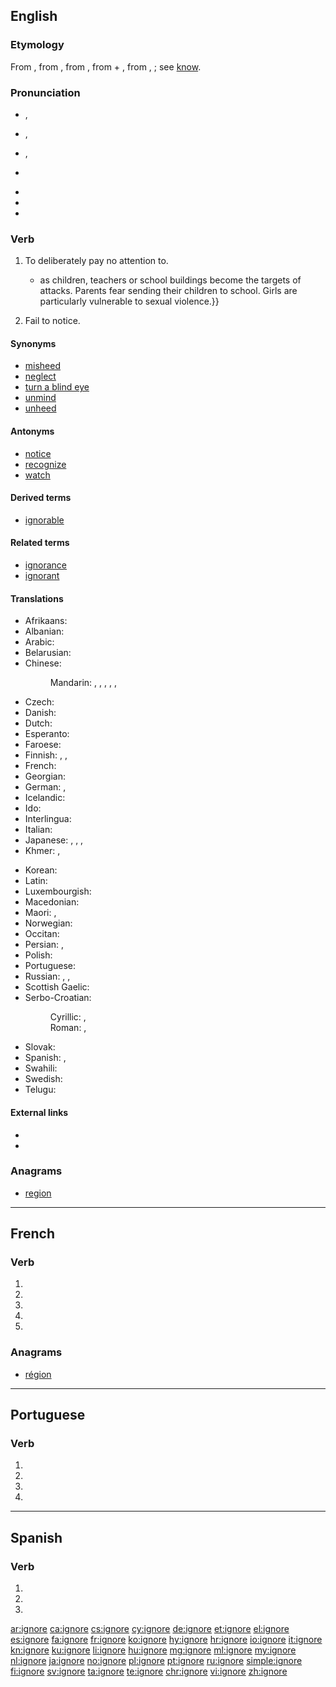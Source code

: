 {{also|ignoré}}
==English==

===Etymology===
From {{etyl|fr|en}} {{term|ignorer|lang=fr}}, from {{etyl|la|en}} {{term|ignōrō||to have no knowledge of, mistake, take no notice of, ignore|lang=la}}, from {{m|la|ignārus||not knowing}}, from {{term|in|lang=la}} + {{term|gnārus||knowing|lang=la}}, from {{m|la|*gnōscō}}, {{term|nōscō|lang=la}}; see [[know]].

===Pronunciation===
* {{a|RP}} {{enPR|ĭgnôʹ}}, {{IPA|/ɪɡˈnɔː/|lang=en}}
* {{a|US}} {{enPR|ĭgnôrʹ}}, {{IPA|/ɪɡˈnɔɹ/|lang=en}}
* {{a|rhotic|horse-hoarse}} {{enPR|ĭgnōrʹ}}, {{IPA|/ɪɡˈno(ː)ɹ/|lang=en}}
* {{a|nonrhotic|horse-hoarse}} {{IPA|/ɪɡˈnoə/|lang=en}}
* {{audio|En-us-ignore.ogg|Audio (US)|lang=en}}
* {{rhymes|ɔː(ɹ)|lang=en}}
* {{hyphenation|ig|nore|lang=en}}

===Verb===
{{en-verb|ignor}}

# To deliberately pay no attention to.
#* {{quote-magazine|date=2013-07-19|author=[http://www.theguardian.com/profile/marktran Mark Tran]
|volume=189|issue=6|page=1|magazine={{w|The Guardian Weekly}}
|title=[http://www.theguardian.com/global-development/2013/jul/12/war-denying-children-education Denied an education by war]
|passage=One particularly damaging, but often '''ignored''', effect of conflict on education is the proliferation of attacks on schools{{...}}as children, teachers or school buildings become the targets of attacks. Parents fear sending their children to school. Girls are particularly vulnerable to sexual violence.}}
# {{context|obsolete|lang=en}} Fail to notice.

====Synonyms====
* [[misheed]]
* [[neglect]]
* [[turn a blind eye]]
* [[unmind]]
* [[unheed]]

====Antonyms====
* [[notice]]
* [[recognize]]
* [[watch]]

====Derived terms====
* [[ignorable]]

====Related terms====
* [[ignorance]]
* [[ignorant]]

====Translations====
{{trans-top|to deliberately pay no attention to}}
* Afrikaans: {{t|af|ignoreer}}
* Albanian: {{t|sq|injoroj}}
* Arabic: {{t|ar|تَجَاهَلَ}}
* Belarusian: {{t|be|ігнарава́ць|impf|pf|sc=Cyrl}}
* Chinese:
*: Mandarin: {{t|cmn|忽視|sc=Hani}}, {{t+|cmn|忽视|tr=hūshì|sc=Hani}}, {{t+|cmn|忽略|tr=hūlüè|sc=Hani}}, {{t+|cmn|不理|tr=bù lǐ|sc=Hani}}, {{t+|cmn|不問|sc=Hani}}, {{t+|cmn|不问|tr=bù wèn|sc=Hani}}
* Czech: {{t+|cs|ignorovat}}
* Danish: {{t|da|ignorere}}
* Dutch: {{t+|nl|negeren}}
* Esperanto: {{t+|eo|ignori}}
* Faroese: {{t-needed|fo}}
* Finnish: {{t|fi|[[ei]] [[välittää]]}}, {{t|fi|[[ei]] [[ottaa huomioon]]}}, {{t|fi|sivuuttaa}}
* French: {{t|fr|[[ne]] [[pas]] [[rendre]] [[compte]] [[de]]}}<!--note: "ignorer" is incorrect; this means "to be ignorant of", not "to ignore"-->
* Georgian: {{t-needed|ka}}
* German: {{t+|de|ignorieren}}, {{t+|de|missachten}}
* Icelandic: {{t|is|hunsa}}
* Ido: {{t+|io|ignorar}}
* Interlingua: {{t|ia|ignorar}}
* Italian: {{t+|it|ignorare}}
* Japanese: {{t+|ja|無視|alt=無視する|tr=mushi suru}}, {{t|ja|知らん顔|alt=知らん顔する|tr=shirankao suru}}, {{t|ja|軽んじる|tr=karonjiru}}, {{t+|ja|背|alt=背を向ける|tr=se wo mukeru}}
* Khmer: {{t|km|មិនធ្វើដឹងធ្វើឬ|tr=mɨn tvəə dəŋ tvəə rɨɨ|sc=Khmr}}, {{t|km|ធ្វើថ្លង់ធ្វើគ|tr=tvəə tlɑŋ tvəə kɔɔ|sc=Khmr}}
{{trans-mid}}
* Korean: {{t+|ko|무시하다|sc=Hang}}
* Latin: {{t|la|ignoro}}
* Luxembourgish: {{t|lb|ignoréieren}}
* Macedonian: {{t|mk|игнорира|tr=ignorira|sc=Cyrl}}
* Maori: {{t|mi|pī}}, {{t|mi|whakaririka}}
* Norwegian: {{t|no|ignorere}}
* Occitan: {{t+|oc|ignorar}}
* Persian: {{t|fa|چشم‌پوشی کردن|tr=čašm-puši kardan|sc=fa-Arab}}, {{t+|fa|نادیده گرفتن|tr=nâdide gereftan|sc=fa-Arab}}
* Polish: {{t+|pl|ignorować}}
* Portuguese: {{t+|pt|ignorar}}
* Russian: {{t+|ru|игнори́ровать}}, {{t+|ru|пренебрега́ть}}, {{t|ru|не принима́ть во внима́ние}}
* Scottish Gaelic: {{t|gd|leig seachad}}
* Serbo-Croatian:
*: Cyrillic: {{t|sh|игнорисати|tr=ignorisati|sc=Cyrl}}, {{t|sh|игнорирати|tr=ignorirati|sc=Cyrl}}
*: Roman: {{t|sh|ignorisati}}, {{t+|sh|ignorirati}}
* Slovak: {{t-needed|sk}}
* Spanish: {{t+|es|ignorar}}, {{t+|es|desoír}}
* Swahili: {{t+|sw|puuza}}
* Swedish: {{t+|sv|ignorera}}
* Telugu: {{t|te|విస్మరించు|tr=vismariMcu|sc=Telu}}
{{trans-bottom}}

====External links====
* {{R:Webster 1913}}
* {{R:Century 1911}}

===Anagrams===
* [[region#English|region]]

----

==French==

===Verb===
{{fr-verb-form}}

# {{inflection of|ignorer||1|s|pres|indc|lang=fr}}
# {{inflection of|ignorer||3|s|pres|indc|lang=fr}}
# {{inflection of|ignorer||1|s|pres|subj|lang=fr}}
# {{inflection of|ignorer||3|s|pres|subj|lang=fr}}
# {{inflection of|ignorer||2|s|impr|lang=fr}}

===Anagrams===
* [[région#French|région]]

----

==Portuguese==

===Verb===
{{pt-verb-form}}

# {{pt-verb form of|ignorar|ar|subjunctive|present|singular|first}}
# {{pt-verb form of|ignorar|ar|subjunctive|present|singular|third}}
# {{pt-verb form of|ignorar|ar|imperative|affirmative|singular|third|}}
# {{pt-verb form of|ignorar|ar|imperative|negative|singular|third|}}

----

==Spanish==

===Verb===
{{es-verb-form}}

# {{es-verb form of|ending=ar|mood=subjunctive|tense=present|pers=1|number=singular|ignorar}}
# {{es-verb form of|ending=ar|mood=subjunctive|tense=present|pers=2|formal=yes|number=singular|ignorar}}
# {{es-verb form of|ending=ar|mood=subjunctive|tense=present|pers=3|number=singular|ignorar}}

[[ar:ignore]]
[[ca:ignore]]
[[cs:ignore]]
[[cy:ignore]]
[[de:ignore]]
[[et:ignore]]
[[el:ignore]]
[[es:ignore]]
[[fa:ignore]]
[[fr:ignore]]
[[ko:ignore]]
[[hy:ignore]]
[[hr:ignore]]
[[io:ignore]]
[[it:ignore]]
[[kn:ignore]]
[[ku:ignore]]
[[li:ignore]]
[[hu:ignore]]
[[mg:ignore]]
[[ml:ignore]]
[[my:ignore]]
[[nl:ignore]]
[[ja:ignore]]
[[no:ignore]]
[[pl:ignore]]
[[pt:ignore]]
[[ru:ignore]]
[[simple:ignore]]
[[fi:ignore]]
[[sv:ignore]]
[[ta:ignore]]
[[te:ignore]]
[[chr:ignore]]
[[vi:ignore]]
[[zh:ignore]]